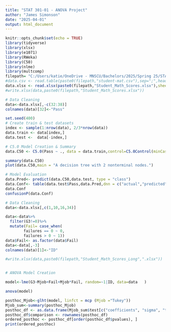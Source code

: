 ```yaml
---
title: "STAT 301-01 - ANOVA Project"
author: "James Simonson"
date: "2025-04-01"
output: html_document
---
```


```r
knitr::opts_chunk$set(echo = TRUE)
library(tidyverse)
library(xlsx)
library(e1071)
library(RWeka)
library(C50)
library(nlme)
library(multcomp)
filepath= "C:/Users/katie/OneDrive - MNSCU/Bachelors/2025/Spring 25/STAT 301-01 - ANOVA & Multivariate/Project/Data/"
#data.csv <- read.table(paste0(filepath,"student-mat.csv"),sep=";",header=TRUE)
data.xlsx <- read.xlsx(paste0(filepath,"Student_Math_Scores.xlsx"),sheetIndex = 1,stringsAsFactors=T)
#write.xlsx(data,paste0(filepath,"Student_Math_Scores.xlsx"))
```

```r
# Data Cleaning
data<-data.xlsx[,-c(32:38)]
colnames(data)[32]<-"Pass"

set.seed(400)
# Create train & test datasets 
index <- sample(1:nrow(data), 2/3*nrow(data))
data.train <- data[index,]
data.test <-  data[-index,]

# C5.0 Model Creation & Summary
data.C50 <- C5.0(Pass ~ ., data = data.train,control=C5.0Control(minCases=23))

summary(data.C50)
plot(data.C50,main = "A decision tree with 2 nonterminal nodes.")

# Model Evaluation
data.Pred<- predict(data.C50,data.test, type = "class")
data.Conf<- table(data.test$Pass,data.Pred,dnn = c("actual","predicted"))
data.Conf
confusionP(data.Conf)
```


```r
# Data Cleaning
data<-data.xlsx[,c(1,10,16,34)]

data<-data%>%
  filter(G3!=0)%>%
  mutate(Fail= case_when(
        failures == 0 ~ 0,
        failures > 0 ~ 1)) 
data$Fail<- as.factor(data$Fail)
data<-data[,-3]
colnames(data)[1]<-"ID"

#write.xlsx(data,paste0(filepath,"Student_Math_Scores_Long",".xlsx"))


# ANOVA Model Creation

model<-lme(G3~Mjob+Fail+Mjob*Fail, random=~1|ID, data=data   )

anova(model)

```


```r
posthoc_Mjob<-glht(model, linfct = mcp (Mjob ="Tukey"))
Mjob_sum<-summary(posthoc_Mjob)
posthoc_df <- as.data.frame(Mjob_sum$test[c("coefficients", "sigma", "tstat", "pvalues")])
posthoc_df$comparison <- rownames(posthoc_df)
ordered_posthoc <- posthoc_df[order(posthoc_df$pvalues), ]
print(ordered_posthoc)
```


